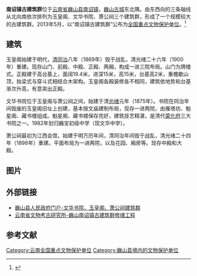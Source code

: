{{文物保护单位 
|名称 = 南诏镇古建筑群
|编号 = 7-1393
|图片 = Wenhua Academy of Weishan.JPG
|级别 = N
|分类 = 古建筑
|时代 = [[清|清]] 
|所在 = [[云南省|云南省]][[大理白族自治州|大理白族自治州]][[巍山彝族回族自治县|巍山彝族回族自治县]] 
|坐标 =
|登录 = 2013年
}}

'''南诏镇古建筑群'''位于[[云南省|云南省]][[巍山彝族回族自治县|巍山县]][[南诏镇_(巍山县)|南诏镇]]，[[巍山古城|巍山古城]]东北隅。由东西向的三条轴线从北向南依次排列为玉皇阁、文华书院、萧公祠三个建筑群，形成了一个规模较大的古建筑群。2013年5月，以“南诏镇古建筑群”公布为[[全国重点文物保护单位|全国重点文物保护单位]]。<ref>{{Cite book |title=中国文物地图集（云南分册）|publisher=云南科技出版社 |year=2001 |isbn=7-5416-1120-4 |pages=246 }}</ref>

== 建筑 ==
玉皇阁始建于明代，[[清朝|清]][[同治|同治]]八年（1869年）毁于战乱，清光绪二十六年（1900年）重建。现存山门、前殿、中殿、正殿、两厢，构成一进三院布局。山门为牌楼式。正殿建于高台基上，面阔19.4米，进深15米，高15米，台基高2米，重檐歇山顶，抬梁式与穿斗式相结合木架构。玉皇阁各殿装修各不相同，建筑依地势和台基渐次升高，有意突出正殿。

文华书院位于玉皇阁与萧公祠之间，始建于清[[光绪|光绪]]元年（1875年）。书院在同治年间毁废的玉皇阁旧址上创建，基本按文庙建制布局，现存一进两院，由雁塔坊、魁星阁、藏书楼组成。魁星阁、藏书楼保存完好，建筑技艺精湛，是清代[[蒙化府|蒙化府]]三大书院之一。1982年划归巍宝初级中学（现文华中学）。

萧公祠最初为江西会馆，始建于明万历年间，清同治年间毁于战乱，清光绪二十四年（1898年）重建。平面布局为一进两院，以及花园、厢房等。现存中殿和大殿。

==图片==
{{Gallery
|width = 300
|height = 
|lines = 1
|File:Wenhua Academy of Weishan.JPG|文华书院魁星阁
|File:Jade Emperor Pavilion Weishan.jpg|玉皇阁正殿
}}

==外部链接==
*[https://web.archive.org/web/20160919140639/http://www.ws.yn.gov.cn/dlwsrmzfmh/5405736823332798464/20071125/5851.html 巍山县人民政府门户-文华书院、玉皇阁、萧公祠建筑群]
*[https://web.archive.org/web/20190613031958/http://www.ynkgs.com/html/heritage/20160620094809.htm 云南省文物考古研究所-巍山南诏镇古建筑群修缮工程]

==参考文献==
{{Reflist}}

{{云南全国重点文物保护单位}}

[[Category:云南全国重点文物保护单位|Category:云南全国重点文物保护单位]]
[[Category:巍山县境内的文物保护单位|Category:巍山县境内的文物保护单位]]